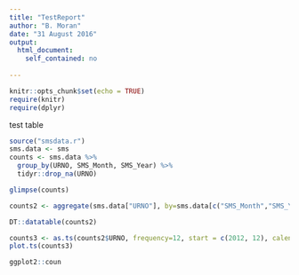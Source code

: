 ```yaml
---
title: "TestReport"
author: "B. Moran"
date: "31 August 2016"
output: 
  html_document:
    self_contained: no
  
---
```


```r
knitr::opts_chunk$set(echo = TRUE)
require(knitr)
require(dplyr)
```

test table

```r
source("smsdata.r")
sms.data <- sms
counts <- sms.data %>% 
  group_by(URNO, SMS_Month, SMS_Year) %>%
  tidyr::drop_na(URNO)

glimpse(counts)

counts2 <- aggregate(sms.data["URNO"], by=sms.data[c("SMS_Month","SMS_Year")], FUN=length)

DT::datatable(counts2)
```

```r
counts3 <- as.ts(counts2$URNO, frequency=12, start = c(2012, 12), calendar = TRUE)
plot.ts(counts3)

ggplot2::coun
```